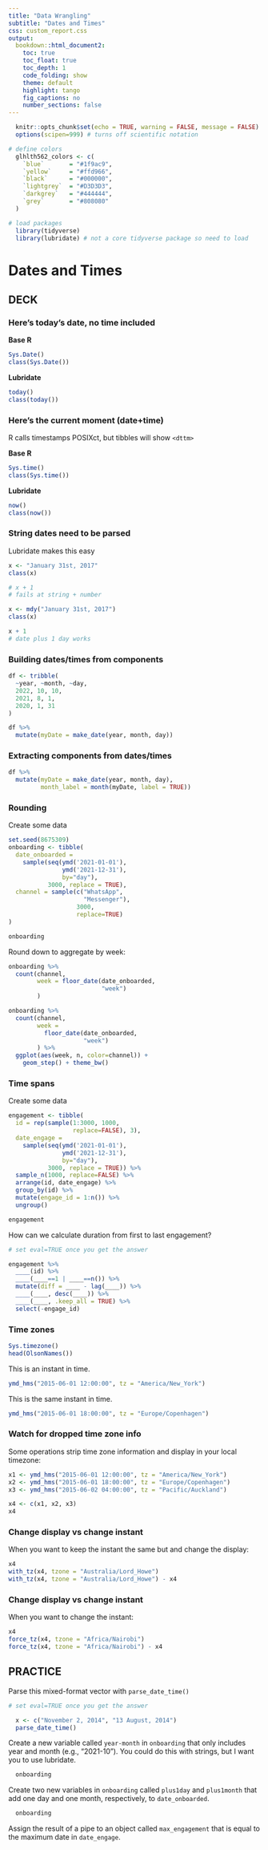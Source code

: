 ```yaml
---
title: "Data Wrangling"
subtitle: "Dates and Times"
css: custom_report.css
output: 
  bookdown::html_document2:
    toc: true
    toc_float: true
    toc_depth: 1
    code_folding: show
    theme: default
    highlight: tango
    fig_captions: no
    number_sections: false
---
```


```r
  knitr::opts_chunk$set(echo = TRUE, warning = FALSE, message = FALSE)
  options(scipen=999) # turns off scientific notation

# define colors
  glhlth562_colors <- c(
    `blue`       = "#1f9ac9",
    `yellow`     = "#ffd966",
    `black`      = "#000000",
    `lightgrey`  = "#D3D3D3",
    `darkgrey`   = "#444444",
    `grey`       = "#808080"
  )

# load packages
  library(tidyverse)
  library(lubridate) # not a core tidyverse package so need to load
```

# Dates and Times

## DECK

### Here's today's date, no time included

**Base R**
```r
Sys.Date()
class(Sys.Date())
```

**Lubridate**
```r
today()
class(today())
```

### Here's the current moment (date+time)

R calls timestamps POSIXct, but tibbles will show `<dttm>`

**Base R**
```r
Sys.time()
class(Sys.time())
```

**Lubridate**
```r
now()
class(now())
```


### String dates need to be parsed

Lubridate makes this easy

```r
x <- "January 31st, 2017"
class(x)

# x + 1 
# fails at string + number
```


```r
x <- mdy("January 31st, 2017")
class(x)

x + 1
# date plus 1 day works
```

### Building dates/times from components

```r
df <- tribble(
  ~year, ~month, ~day,
  2022, 10, 10,
  2021, 8, 1,
  2020, 1, 31
)

df %>% 
  mutate(myDate = make_date(year, month, day))
```

### Extracting components from dates/times

```r
df %>% 
  mutate(myDate = make_date(year, month, day),
         month_label = month(myDate, label = TRUE))
```

### Rounding

Create some data

```r
set.seed(8675309)
onboarding <- tibble(
  date_onboarded = 
    sample(seq(ymd('2021-01-01'), 
               ymd('2021-12-31'), 
               by="day"), 
           3000, replace = TRUE),
  channel = sample(c("WhatsApp", 
                     "Messenger"), 
                   3000, 
                   replace=TRUE)
)

onboarding
```

Round down to aggregate by week:

```r
onboarding %>%
  count(channel, 
        week = floor_date(date_onboarded, 
                          "week")
        )
```

```r
onboarding %>%
  count(channel, 
        week = 
          floor_date(date_onboarded, 
                     "week")
        ) %>% 
  ggplot(aes(week, n, color=channel)) +
    geom_step() + theme_bw()
```


### Time spans

Create some data

```r
engagement <- tibble(
  id = rep(sample(1:3000, 1000, 
                  replace=FALSE), 3),
  date_engage = 
    sample(seq(ymd('2021-01-01'), 
               ymd('2021-12-31'), 
               by="day"), 
           3000, replace = TRUE)) %>%
  sample_n(1000, replace=FALSE) %>%
  arrange(id, date_engage) %>%
  group_by(id) %>%
  mutate(engage_id = 1:n()) %>% 
  ungroup()

engagement
```

How can we calculate duration from first to last engagement?

```r
# set eval=TRUE once you get the answer

engagement %>%
  ____(id) %>%
  ____(____==1 | ____==n()) %>%
  mutate(diff = ____ - lag(____)) %>%
  ____(____, desc(____)) %>%
  ____(____, .keep_all = TRUE) %>%
  select(-engage_id)
```

### Time zones

```r
Sys.timezone()
head(OlsonNames())
```

This is an instant in time.

```r
ymd_hms("2015-06-01 12:00:00", tz = "America/New_York")
```

This is the same instant in time.

```r
ymd_hms("2015-06-01 18:00:00", tz = "Europe/Copenhagen")
```

### Watch for dropped time zone info

Some operations strip time zone information and display in your local timezone:

```r
x1 <- ymd_hms("2015-06-01 12:00:00", tz = "America/New_York")
x2 <- ymd_hms("2015-06-01 18:00:00", tz = "Europe/Copenhagen")
x3 <- ymd_hms("2015-06-02 04:00:00", tz = "Pacific/Auckland")

x4 <- c(x1, x2, x3)
x4
```

### Change display vs change instant

When you want to keep the instant the same but and change the display:

```r
x4
with_tz(x4, tzone = "Australia/Lord_Howe")
with_tz(x4, tzone = "Australia/Lord_Howe") - x4
```

### Change display vs change instant

When you want to change the instant:

```r
x4
force_tz(x4, tzone = "Africa/Nairobi")
force_tz(x4, tzone = "Africa/Nairobi") - x4
```

## PRACTICE

Parse this mixed-format vector with `parse_date_time()`

```r
# set eval=TRUE once you get the answer

  x <- c("November 2, 2014", "13 August, 2014")
  parse_date_time()
```

Create a new variable called `year-month` in `onboarding` that only includes year and month (e.g., "2021-10"). You could do this with strings, but I want you to use lubridate.

```r
  onboarding
```

Create two new variables in `onboarding` called `plus1day` and `plus1month` that add one day and one month, respectively, to `date_onboarded`.

```r
  onboarding
```

Assign the result of a pipe to an object called `max_engagement` that is equal to the maximum date in `date_engage`.

```r

```




